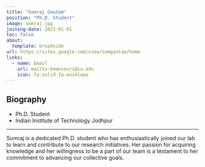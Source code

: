 ```yaml
---
title: "Somraj Gautam"
position: "Ph.D. Student"
image: somraj.jpg
joining-date: 2021-01-01
toc: false
about:
  template: broadside
url: https://sites.google.com/view/somgautam/home
links:
  - name: Email
    url: mailto:kmansouri@iu.edu
    icon: fa-solid fa-envelope
---
```


## Biography

- Ph.D. Student  
- Indian Institute of Technology Jodhpur 

---

Somraj is a dedicated Ph.D. student who has enthusiastically joined our lab to learn and contribute to our research initiatives. Her passion for acquiring knowledge and her willingness to be a part of our team is a testament to her commitment to advancing our collective goals.